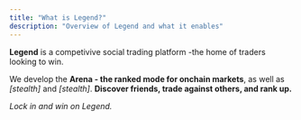```yaml
---
title: "What is Legend?"
description: "Overview of Legend and what it enables"
---
```


**Legend** is a competivive social trading platform -the home of traders looking to win.

We develop the **Arena - the ranked mode for onchain markets**, as well as *[stealth]* and *[stealth]*. 
**Discover friends, trade against others, and rank up.**

*Lock in and win on Legend.*


<CardGroup cols={2}>
  <Card title="Why we built this" icon="question" href="/about/why" />
  <Card title="Who we built this for" icon="user" href="/about/who" />
</CardGroup>

